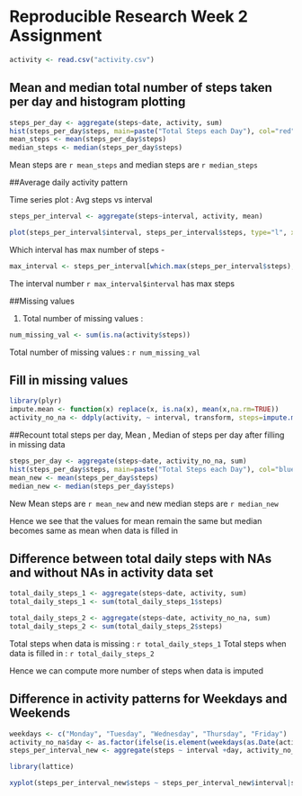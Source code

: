 # Reproducible Research Week 2 Assignment

```r
activity <- read.csv("activity.csv")
```

## Mean and median total number of steps taken per day and histogram plotting
```r
steps_per_day <- aggregate(steps~date, activity, sum)
hist(steps_per_day$steps, main=paste("Total Steps each Day"), col="red", xlab="Num of steps per day")
mean_steps <- mean(steps_per_day$steps)
median_steps <- median(steps_per_day$steps)
```

Mean steps are `r mean_steps` and median steps are `r median_steps`

##Average daily activity pattern

Time series plot : Avg steps vs interval

```r
steps_per_interval <- aggregate(steps~interval, activity, mean)

plot(steps_per_interval$interval, steps_per_interval$steps, type="l", xlab="Interval", ylab="Steps", main="Average number of steps per interval")
```

Which interval has max number of steps - 
```r
max_interval <- steps_per_interval[which.max(steps_per_interval$steps),]
```

The interval number `r max_interval$interval` has max steps

##Missing values 

1. Total number of missing values : 

```r
num_missing_val <- sum(is.na(activity$steps))
```

Total number of missing values : `r num_missing_val`

## Fill in missing values
```r
library(plyr)
impute.mean <- function(x) replace(x, is.na(x), mean(x,na.rm=TRUE))
activity_no_na <- ddply(activity, ~ interval, transform, steps=impute.mean(steps))
```

##Recount total steps per day, Mean , Median of steps per day after filling in missing data
```r
steps_per_day <- aggregate(steps~date, activity_no_na, sum)
hist(steps_per_day$steps, main=paste("Total Steps each Day"), col="blue", xlab="Num of steps per day")
mean_new <- mean(steps_per_day$steps)
median_new <- median(steps_per_day$steps)
```

New Mean steps are `r mean_new` and new median steps are `r median_new`

Hence we see that the values for mean remain the same but median becomes same as mean when data is filled in

## Difference between total daily steps with NAs and without NAs in activity data set
```r
total_daily_steps_1 <- aggregate(steps~date, activity, sum)
total_daily_steps_1 <- sum(total_daily_steps_1$steps)

total_daily_steps_2 <- aggregate(steps~date, activity_no_na, sum)
total_daily_steps_2 <- sum(total_daily_steps_2$steps)

```
Total steps when data is missing : `r total_daily_steps_1` 
Total steps when data is filled in : `r total_daily_steps_2`

Hence we can compute more number of steps when data is imputed

## Difference in activity patterns for Weekdays and Weekends

```r
weekdays <- c("Monday", "Tuesday", "Wednesday", "Thursday", "Friday")
activity_no_na$day <- as.factor(ifelse(is.element(weekdays(as.Date(activity_no_na$date)),weekdays), "Weekday", "Weekend"))
steps_per_interval_new <- aggregate(steps ~ interval +day, activity_no_na, mean)

library(lattice)

xyplot(steps_per_interval_new$steps ~ steps_per_interval_new$interval|steps_per_interval_new$day, main="Average Steps per Day by Interval",xlab="Interval", ylab="Steps",layout=c(1,2), type="l")
```

